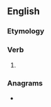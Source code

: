 ==English==

===Etymology===
{{suffix|chop|t|lang=en}}

===Verb===
{{head|en|verb form}}

# {{lb|en|archaic}} {{en-past of|chop}}

===Anagrams===
* {{anagrams|en|potch}}